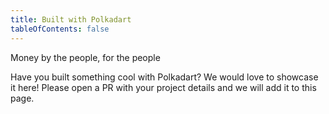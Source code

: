 ```yaml
---
title: Built with Polkadart
tableOfContents: false
---
```


<CardCustomIcon icon="encointer" title="Encointer Wallet" href="https://github.com/encointer/encointer-wallet-flutter">Money by the people, for the people</CardCustomIcon>

Have you built something cool with Polkadart? We would love to showcase it here! Please open a PR with your project details and we will add it to this page.